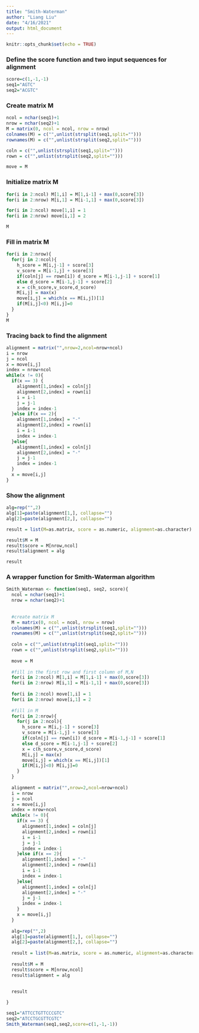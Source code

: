 ---
title: "Smith-Waterman"
author: "Liang Liu"
date: "4/16/2021"
output: html_document
---

```{r setup, include=FALSE}
knitr::opts_chunk$set(echo = TRUE)
```

### Define the score function and two input sequences for alignment


```{r}
score=c(1,-1,-1)
seq1="AGTC"
seq2="ACGTC"
```


### Create matrix M

```{r}
ncol = nchar(seq1)+1
nrow = nchar(seq2)+1
M = matrix(0, ncol = ncol, nrow = nrow)
colnames(M) = c("",unlist(strsplit(seq1,split="")))
rownames(M) = c("",unlist(strsplit(seq2,split="")))

coln = c("",unlist(strsplit(seq1,split="")))
rown = c("",unlist(strsplit(seq2,split="")))

move = M
```

### Initialize matrix M

```{r}

for(i in 2:ncol) M[1,i] = M[1,i-1] + max(0,score[3])
for(i in 2:nrow) M[i,1] = M[i-1,1] + max(0,score[3])

for(i in 2:ncol) move[1,i] = 1
for(i in 2:nrow) move[i,1] = 2

M
```

### Fill in matrix M

```{r}
for(i in 2:nrow){
  for(j in 2:ncol){
    h_score = M[i,j-1] + score[3]
    v_score = M[i-1,j] + score[3]
    if(coln[j] == rown[i]) d_score = M[i-1,j-1] + score[1]
    else d_score = M[i-1,j-1] + score[2]
    x = c(h_score,v_score,d_score)
    M[i,j] = max(x)
    move[i,j] = which(x == M[i,j])[1]
    if(M[i,j]<0) M[i,j]=0
  }
}
M
```

### Tracing back to find the alignment

```{r}
alignment = matrix("",nrow=2,ncol=nrow+ncol)
i = nrow
j = ncol
x = move[i,j]
index = nrow+ncol
while(x != 0){
  if(x == 3) {
    alignment[1,index] = coln[j]
    alignment[2,index] = rown[i]
    i = i-1
    j = j-1
    index = index-1
  }else if(x == 2){
    alignment[1,index] = "-"
    alignment[2,index] = rown[i]
    i = i-1
    index = index-1
  }else{
    alignment[1,index] = coln[j]
    alignment[2,index] = "-"
    j = j-1
    index = index-1
  }
  x = move[i,j]
}

```

### Show the alignment

```{r}
alg=rep("",2)
alg[1]=paste(alignment[1,], collapse="")
alg[2]=paste(alignment[2,], collapse="")

result = list(M=as.matrix, score = as.numeric, alignment=as.character)

result$M = M
result$score = M[nrow,ncol]
result$alignment = alg

result
```

### A wrapper function for Smith-Waterman algorithm

```{r}
Smith_Waterman <- function(seq1, seq2, score){
  ncol = nchar(seq1)+1
  nrow = nchar(seq2)+1
  
  
  #create matrix M
  M = matrix(0, ncol = ncol, nrow = nrow)
  colnames(M) = c("",unlist(strsplit(seq1,split="")))
  rownames(M) = c("",unlist(strsplit(seq2,split="")))
  
  coln = c("",unlist(strsplit(seq1,split="")))
  rown = c("",unlist(strsplit(seq2,split="")))
  
  move = M
  
  #fill in the first row and first column of M,N
  for(i in 2:ncol) M[1,i] = M[1,i-1] + max(0,score[3])
  for(i in 2:nrow) M[i,1] = M[i-1,1] + max(0,score[3])
  
  for(i in 2:ncol) move[1,i] = 1
  for(i in 2:nrow) move[i,1] = 2
  
  #fill in M
  for(i in 2:nrow){
    for(j in 2:ncol){
      h_score = M[i,j-1] + score[3]
      v_score = M[i-1,j] + score[3]
      if(coln[j] == rown[i]) d_score = M[i-1,j-1] + score[1]
      else d_score = M[i-1,j-1] + score[2]
      x = c(h_score,v_score,d_score)
      M[i,j] = max(x)
      move[i,j] = which(x == M[i,j])[1]
      if(M[i,j]<0) M[i,j]=0
    }
  }
  
  alignment = matrix("",nrow=2,ncol=nrow+ncol)
  i = nrow
  j = ncol
  x = move[i,j]
  index = nrow+ncol
  while(x != 0){
    if(x == 3) {
      alignment[1,index] = coln[j]
      alignment[2,index] = rown[i]
      i = i-1
      j = j-1
      index = index-1
    }else if(x == 2){
      alignment[1,index] = "-"
      alignment[2,index] = rown[i]
      i = i-1
      index = index-1
    }else{
      alignment[1,index] = coln[j]
      alignment[2,index] = "-"
      j = j-1
      index = index-1
    }
    x = move[i,j]
  }
  
  alg=rep("",2)
  alg[1]=paste(alignment[1,], collapse="")
  alg[2]=paste(alignment[2,], collapse="")
  
  result = list(M=as.matrix, score = as.numeric, alignment=as.character)
  
  result$M = M
  result$score = M[nrow,ncol]
  result$alignment = alg
  
  
  result

}

seq1="ATTCCTGTTCCCGTC"
seq2="ATCCTGCGTTCGTC"
Smith_Waterman(seq1,seq2,score=c(1,-1,-1))

```

